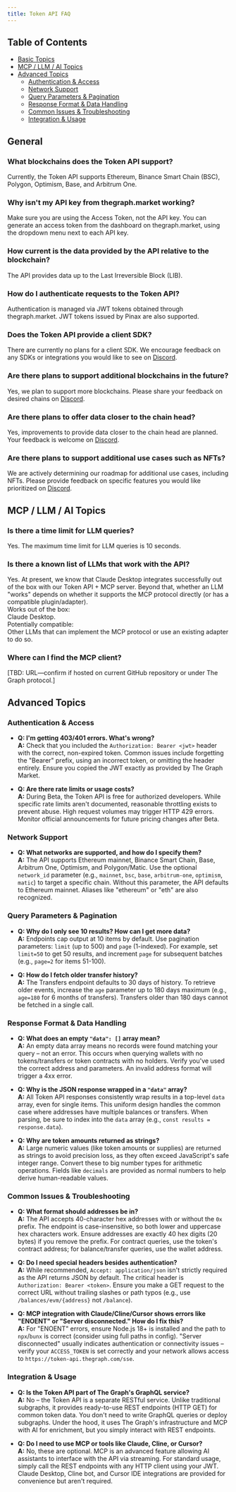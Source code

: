 ```yaml
---
title: Token API FAQ
---
```


## Table of Contents

- [Basic Topics](#basic-topics)
- [MCP / LLM / AI Topics](#mcp--llm--ai-topics)
- [Advanced Topics](#advanced-topics)
  - [Authentication & Access](#authentication--access)
  - [Network Support](#network-support)
  - [Query Parameters & Pagination](#query-parameters--pagination)
  - [Response Format & Data Handling](#response-format--data-handling)
  - [Common Issues & Troubleshooting](#common-issues--troubleshooting)
  - [Integration & Usage](#integration--usage)

## General

### What blockchains does the Token API support?

Currently, the Token API supports Ethereum, Binance Smart Chain (BSC), Polygon, Optimism, Base, and Arbitrum One.

### Why isn't my API key from thegraph.market working?

Make sure you are using the Access Token, not the API key. You can generate an access token from the dashboard on thegraph.market, using the dropdown menu next to each API key.

### How current is the data provided by the API relative to the blockchain?

The API provides data up to the Last Irreversible Block (LIB).

### How do I authenticate requests to the Token API?

Authentication is managed via JWT tokens obtained through thegraph.market. JWT tokens issued by Pinax are also supported.

### Does the Token API provide a client SDK?

There are currently no plans for a client SDK. We encourage feedback on any SDKs or integrations you would like to see on [Discord](https://discord.gg/graphprotocol).

### Are there plans to support additional blockchains in the future?

Yes, we plan to support more blockchains. Please share your feedback on desired chains on [Discord](https://discord.gg/graphprotocol).

### Are there plans to offer data closer to the chain head?

Yes, improvements to provide data closer to the chain head are planned. Your feedback is welcome on [Discord](https://discord.gg/graphprotocol).

### Are there plans to support additional use cases such as NFTs?

We are actively determining our roadmap for additional use cases, including NFTs. Please provide feedback on specific features you would like prioritized on [Discord](https://discord.gg/graphprotocol).

## MCP / LLM / AI Topics

### Is there a time limit for LLM queries?

Yes. The maximum time limit for LLM queries is 10 seconds.

### Is there a known list of LLMs that work with the API?

Yes. At present, we know that Claude Desktop integrates successfully out of the box with our Token API + MCP server. Beyond that, whether an LLM "works" depends on whether it supports the MCP protocol directly (or has a compatible plugin/adapter).  
Works out of the box:  
Claude Desktop.  
Potentially compatible:  
Other LLMs that can implement the MCP protocol or use an existing adapter to do so.

### Where can I find the MCP client?

[TBD: URL—confirm if hosted on current GitHub repository or under The Graph protocol.]

## Advanced Topics

### Authentication & Access

- **Q: I'm getting 403/401 errors. What's wrong?**  
  **A:** Check that you included the `Authorization: Bearer <jwt>` header with the correct, non-expired token. Common issues include forgetting the "Bearer" prefix, using an incorrect token, or omitting the header entirely. Ensure you copied the JWT exactly as provided by The Graph Market.

- **Q: Are there rate limits or usage costs?**  
  **A:** During Beta, the Token API is free for authorized developers. While specific rate limits aren't documented, reasonable throttling exists to prevent abuse. High request volumes may trigger HTTP 429 errors. Monitor official announcements for future pricing changes after Beta.

### Network Support

- **Q: What networks are supported, and how do I specify them?**  
  **A:** The API supports Ethereum mainnet, Binance Smart Chain, Base, Arbitrum One, Optimism, and Polygon/Matic. Use the optional `network_id` parameter (e.g., `mainnet`, `bsc`, `base`, `arbitrum-one`, `optimism`, `matic`) to target a specific chain. Without this parameter, the API defaults to Ethereum mainnet. Aliases like "ethereum" or "eth" are also recognized.

### Query Parameters & Pagination

- **Q: Why do I only see 10 results? How can I get more data?**  
  **A:** Endpoints cap output at 10 items by default. Use pagination parameters: `limit` (up to 500) and `page` (1-indexed). For example, set `limit=50` to get 50 results, and increment `page` for subsequent batches (e.g., `page=2` for items 51-100).

- **Q: How do I fetch older transfer history?**  
  **A:** The Transfers endpoint defaults to 30 days of history. To retrieve older events, increase the `age` parameter up to 180 days maximum (e.g., `age=180` for 6 months of transfers). Transfers older than 180 days cannot be fetched in a single call.

### Response Format & Data Handling

- **Q: What does an empty `"data": []` array mean?**  
  **A:** An empty data array means no records were found matching your query – not an error. This occurs when querying wallets with no tokens/transfers or token contracts with no holders. Verify you've used the correct address and parameters. An invalid address format will trigger a 4xx error.

- **Q: Why is the JSON response wrapped in a `"data"` array?**  
  **A:** All Token API responses consistently wrap results in a top-level `data` array, even for single items. This uniform design handles the common case where addresses have multiple balances or transfers. When parsing, be sure to index into the `data` array (e.g., `const results = response.data`).

- **Q: Why are token amounts returned as strings?**  
  **A:** Large numeric values (like token amounts or supplies) are returned as strings to avoid precision loss, as they often exceed JavaScript's safe integer range. Convert these to big number types for arithmetic operations. Fields like `decimals` are provided as normal numbers to help derive human-readable values.

### Common Issues & Troubleshooting

- **Q: What format should addresses be in?**  
  **A:** The API accepts 40-character hex addresses with or without the `0x` prefix. The endpoint is case-insensitive, so both lower and uppercase hex characters work. Ensure addresses are exactly 40 hex digits (20 bytes) if you remove the prefix. For contract queries, use the token's contract address; for balance/transfer queries, use the wallet address.

- **Q: Do I need special headers besides authentication?**  
  **A:** While recommended, `Accept: application/json` isn't strictly required as the API returns JSON by default. The critical header is `Authorization: Bearer <token>`. Ensure you make a GET request to the correct URL without trailing slashes or path typos (e.g., use `/balances/evm/{address}` not `/balance`).

- **Q: MCP integration with Claude/Cline/Cursor shows errors like "ENOENT" or "Server disconnected." How do I fix this?**  
  **A:** For "ENOENT" errors, ensure Node.js 18+ is installed and the path to `npx`/`bunx` is correct (consider using full paths in config). "Server disconnected" usually indicates authentication or connectivity issues – verify your `ACCESS_TOKEN` is set correctly and your network allows access to `https://token-api.thegraph.com/sse`.

### Integration & Usage

- **Q: Is the Token API part of The Graph's GraphQL service?**  
  **A:** No – the Token API is a separate RESTful service. Unlike traditional subgraphs, it provides ready-to-use REST endpoints (HTTP GET) for common token data. You don't need to write GraphQL queries or deploy subgraphs. Under the hood, it uses The Graph's infrastructure and MCP with AI for enrichment, but you simply interact with REST endpoints.

- **Q: Do I need to use MCP or tools like Claude, Cline, or Cursor?**  
  **A:** No, these are optional. MCP is an advanced feature allowing AI assistants to interface with the API via streaming. For standard usage, simply call the REST endpoints with any HTTP client using your JWT. Claude Desktop, Cline bot, and Cursor IDE integrations are provided for convenience but aren't required.
